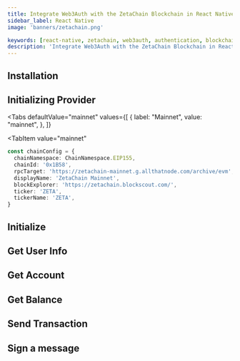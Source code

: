 ```yaml
---
title: Integrate Web3Auth with the ZetaChain Blockchain in React Native
sidebar_label: React Native
image: 'banners/zetachain.png'

keywords: [react-native, zetachain, web3auth, authentication, blockchain]
description: 'Integrate Web3Auth with the ZetaChain Blockchain in React Native | Documentation - Web3Auth'
---
```



<SEO
  title="Integrate Web3Auth with the ZetaChain Blockchain in React Native"
  description="Integrate Web3Auth with the ZetaChain Blockchain in React Native | Documentation - Web3Auth"
  image="https://web3auth.io/docs/banners/zetachain.png"
  slug="/embedded-wallets/connect-blockchain/evm/zetachain/react-native"
/>

## Installation

<InstallationSnippet />

## Initializing Provider

<Tabs
 defaultValue="mainnet"
  values={[
    { label: "Mainnet", value: "mainnet", },
  ]}
>

<TabItem
  value="mainnet"
>

```typescript
const chainConfig = {
  chainNamespace: ChainNamespace.EIP155,
  chainId: '0x1B58',
  rpcTarget: 'https://zetachain-mainnet.g.allthatnode.com/archive/evm',
  displayName: 'ZetaChain Mainnet',
  blockExplorer: 'https://zetachain.blockscout.com/',
  ticker: 'ZETA',
  tickerName: 'ZETA',
}
```

</TabItem>
</Tabs>

## Initialize

<InitialisationSnippet />

## Get User Info

<UserInfoSnippet />

## Get Account

<GetAccountSnippet />

## Get Balance

<GetBalanceSnippet />

## Send Transaction

<SendTransactionSnippet />

## Sign a message

<SignMessageSnippet />
